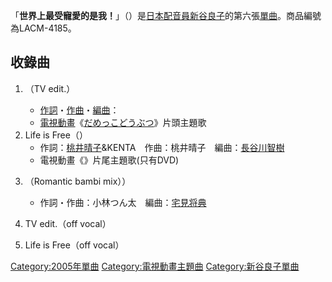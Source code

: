 {{Infobox Single 
| Name           = 世界上最受寵愛的是我！<br />{{lang|ja|世界でいちばんボクが好き!}}
| Artist         = [[新谷良子|新谷良子]]
| Album          = 
| A-side         = 
| B-side         = 
| Released       = 2005年3月2日 
| Format         = 
| Recorded       = 
| Genre          = [[J-POP|J-POP]]
| Length         = 
| Label          = [[Lantis|Lantis]]
| Writer         = 
| Producer       = 
| Certification  = 
| Chart position = * [[Oricon|Oricon]]每週排名131位（最高）
| Last single    = [[Wonderstory/HAPPY_END|Wonderstory/HAPPY END]]<br />（2004年）
| This single    = '''世界でいちばんボクが好き!'''<br />（2005年）
| Next single    = [[Happiest_Princess|Happiest Princess]]<br />（2005年）
| Misc           = 
}}
「'''世界上最受寵愛的是我！'''」（{{lang|ja|世界でいちばんボクが好き!}}）是[[日本配音員|日本配音員]][[新谷良子|新谷良子]]的第六張[[單曲|單曲]]。商品編號為LACM-4185。

== 收錄曲 ==
#{{lang|ja|世界でいちばんボクが好き!}}（TV edit.） 
#*[[作詞|作詞]]・[[作曲|作曲]]・[[編曲|編曲]]：{{lang|ja|小林つん太}}
#*[[電視動畫|電視動畫]]《[[だめっこどうぶつ|だめっこどうぶつ]]》片頭主題歌
#Life is Free（{{lang|ja|ライフイズフリー}}）
#*作詞：[[桃井晴子|桃井晴子]]&KENTA　作曲：桃井晴子　編曲：[[長谷川智樹|長谷川智樹]] 
#*電視動畫《{{lang|ja|だめっこどうぶつ}}》片尾主題歌(只有DVD)
#{{lang|ja|世界でいちばんボクが好き!}}（Romantic bambi mix））
#*作詞・作曲：小林つん太　編曲：[[宅見将典|宅見将典]]
#{{lang|ja|世界でいちばんボクが好き!}} TV edit.（off vocal） 
#Life is Free（off vocal） 

{{新谷良子}}
{{DEFAULTSORT:Sekai de Ichiban Boku ga Suki}}
{{Single-stub}}

[[Category:2005年單曲|Category:2005年單曲]]
[[Category:電視動畫主題曲|Category:電視動畫主題曲]]
[[Category:新谷良子單曲|Category:新谷良子單曲]]